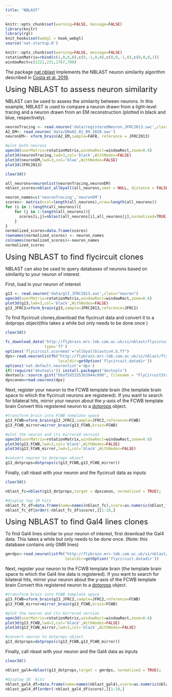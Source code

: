 ---
title: "NBLAST"
---

```{r setup, include=FALSE}
knitr::opts_chunk$set(warning=FALSE, message=FALSE)
library(knitr)
library(rgl)
knit_hooks$set(webgl = hook_webgl)
source('nat-startup.R')
```

```{r global_options,include=FALSE}
knitr::opts_chunk$set(warning=FALSE, message=FALSE)
rotationMatrix=rbind(c(1,0,0,0),c(0,-1,0,0),c(0,0,-1,0),c(0,0,0,1))
windowRect=c(1221,231,1767,700)
```

The package [nat.nblast](http://natverse.org/nat.nblast/) implements the NBLAST neuron similarity algorithm described in [Costa et al. 2016](http://doi.org/10.1016/j.neuron.2016.06.012). 

<font size=5> Using NBLAST to assess neuron similarity </font>

NBLAST can be used to assess the similarity between neurons. In this example, NBLAST is used to compare a neuron drawn from a light-level tracing and a neuron drawn from an EM reconstruction (plotted in black and blue, respectively).
```{r, webgl=TRUE, echo=TRUE,results='hide',message=FALSE,warning=FALSE}
neuronTracing <- read.neuron('data/registeredNeuron_JFRC2013.swc',class="neuron")
A2_EM<- read.neuron('data/DNa02_01_09_2020.swc')
neuronEM<- xform_brain(A2_EM,sample=FAFB, reference = JFRC2013)

#plot both neurons 
open3d(userMatrix=rotationMatrix,windowRect=windowRect,zoom=0.6)
plot3d(neuronTracing,lwd=3,col='black',WithNodes=FALSE)
plot3d(neuronEM,lwd=3,col='blue',WithNodes=FALSE)
plot3d(JFRC2013)
```
```{r,include=FALSE}
clear3d()
```
```{r,echo=TRUE,results='hide',warning=FALSE,message=FALSE}
all_neurons=neuronlist(neuronTracing,neuronEM)
nblast_scores=nblast_allbyall(all_neurons,smat = NULL, distance = FALSE)
```

```{r,echo=FALSE}
neuron_names=c('neuronTracing','neuronEM')
scores<- matrix(ncol=length(all_neurons),nrow=length(all_neurons))
for (i in 1:length(all_neurons)){
    for (j in 1:length(all_neurons)){
      scores[i,j]=nblast(all_neurons[i],all_neurons[j],normalised=TRUE)
    }
}
normalized_scores=data.frame(scores)
rownames(normalized_scores) <- neuron_names
colnames(normalized_scores)<-neuron_names
normalized_scores
```

<font size=5> Using NBLAST to find flycircuit clones </font>

NBLAST can also be used to query databases of neurons based on similarity to your neuron of interest. 

First, load in your neuron of interest 
```{r,webgl=TRUE,echo=TRUE,results='hide',message=FALSE}
g13 <- read.neuron('data/g13_JFRC2013.swc',class="neuron")
open3d(userMatrix=rotationMatrix,windowRect=windowRect,zoom=0.6)
plot3d(g13,lwd=3,col='black',WithNodes=FALSE)
g13_JFRC2=xform_brain(g13,sample=JFRC2013,reference=JFRC2)
```

To find flycircuit clones,download the flycircuit data and convert it to a dotprops object(this takes a while but only needs to be done once )
```{r,include=FALSE}
clear3d()
```
```{r A2plots, echo=TRUE,results='hide',message=FALSE,warning=FALSE}
fc_download_data('http://flybrain.mrc-lmb.cam.ac.uk/si/nblast/flycircuit/allbyallblastcv4.5.ff',
                 type='ff')
options('flycircuit.scoremat'="allbyallblastcv4.5.ff")
dps<-read.neuronlistfh("http://flybrain.mrc-lmb.cam.ac.uk/si/nblast/flycircuit/dpscanon.rds",
                       localdir=getOption('flycircuit.datadir'))
options('nat.default.neuronlist'='dps')
if(!require("devtools")) install.packages("devtools")
devtools::source_gist("bbaf5d53353b3944c090", filename = "FlyCircuitStartupNat.R")
dpscanon=read.neurons(dps)
```
Next, register your neuron to the FCWB template brain (the template brain space to which the flycircuit neurons are registered).
If you want to search for bilateral hits, mirror your neuron about the y-axis of the FCWB template brain
Convert this registered neuron to a  [dotprops](http://natverse.org/nat/reference/dotprops.html) object.
```{r, webgl=TRUE, echo=TRUE,results='hide',message=FALSE}
#transform brain into FCWB template space 
g13_FCWB=xform_brain(g13_JFRC2,sample=JFRC2,reference=FCWB)
g13_FCWB_mirror=mirror_brain(g13_FCWB,brain=FCWB)

#plot the neuron and its mirrored version 
open3d(userMatrix=rotationMatrix,windowRect=windowRect,zoom=0.6)
plot3d(g13_FCWB,lwd=3,col='black',WithNodes=FALSE)
plot3d(g13_FCWB_mirror,lwd=3,col='black',WithNodes=FALSE)

#convert neuron to dotprops object 
g13_dotprops=dotprops(c(g13_FCWB,g13_FCWB_mirror))

```

Finally, call nbast with your neuron and the flycircuit data as inputs 
```{r,include=FALSE}
clear3d()
```
```{r,echo=TRUE}
nblast_fc=nblast(g13_dotprops,target = dpscanon, normalised = TRUE);

#display top 10 hits 
nblast_fc_df=data.frame(name=names(nblast_fc),score=as.numeric(nblast_fc))
nblast_fc_df[order(-nblast_fc_df$score),][1:10,]
```

<font size=5> Using NBLAST to find Gal4 lines clones </font>

To find Gal4 lines similar to your neuron of interest, first download the Gal4 data. This takes a while but only needs to be done once. (Note: this database contains only GMR lines)
```{r,echo=TRUE}
gmrdps<-read.neuronlistfh("http://flybrain.mrc-lmb.cam.ac.uk/si/nblast/gmrdps/gmrdps.rds",
                          localdir=getOption('flycircuit.datadir'))
```

Next, register your neuron to the FCWB template brain (the template brain space to which the Gal4 line data is registered).
If you want to search for bilateral hits, mirror your neuron about the y-axis of the FCWB template brain
Convert this registered neuron to a  [dotprops](http://natverse.org/nat/reference/dotprops.html) object.

```{r, webgl=TRUE, echo=TRUE,results='hide',message=FALSE}
#transform brain into FCWB template space 
g13_FCWB=xform_brain(g13_JFRC2,sample=JFRC2,reference=FCWB)
g13_FCWB_mirror=mirror_brain(g13_FCWB,brain=FCWB)

#plot the neuron and its mirrored version 
open3d(userMatrix=rotationMatrix,windowRect=windowRect,zoom=0.6)
plot3d(g13_FCWB,lwd=3,col='black',WithNodes=FALSE)
plot3d(g13_FCWB_mirror,lwd=3,col='black',WithNodes=FALSE)

#convert neuron to dotprops object 
g13_dotprops=dotprops(c(g13_FCWB,g13_FCWB_mirror))
```

Finally, call nbast with your neuron and the Gal4 data as inputs
```{r,include=FALSE}
clear3d()
```
```{r,echo=TRUE}
nblast_gal4=nblast(g13_dotprops,target = gmrdps, normalised = TRUE);

#display 10  hits
nblast_gal4_df=data.frame(name=names(nblast_gal4),score=as.numeric(nblast_gal4))
nblast_gal4_df[order(-nblast_gal4_df$score),][1:10,]
```
